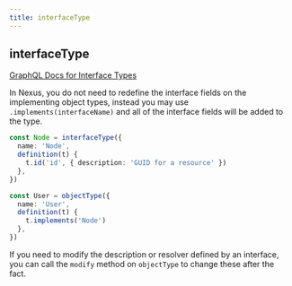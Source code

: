 ```yaml
---
title: interfaceType
---
```


## interfaceType

[GraphQL Docs for Interface Types](https://graphql.org/learn/schema/#input-types)

In Nexus, you do not need to redefine the interface fields on the
implementing object types, instead you may use `.implements(interfaceName)`
and all of the interface fields will be added to the type.

```ts
const Node = interfaceType({
  name: 'Node',
  definition(t) {
    t.id('id', { description: 'GUID for a resource' })
  },
})

const User = objectType({
  name: 'User',
  definition(t) {
    t.implements('Node')
  },
})
```

If you need to modify the description or resolver defined by an interface, you can call the `modify` method on `objectType` to change these after the fact.

